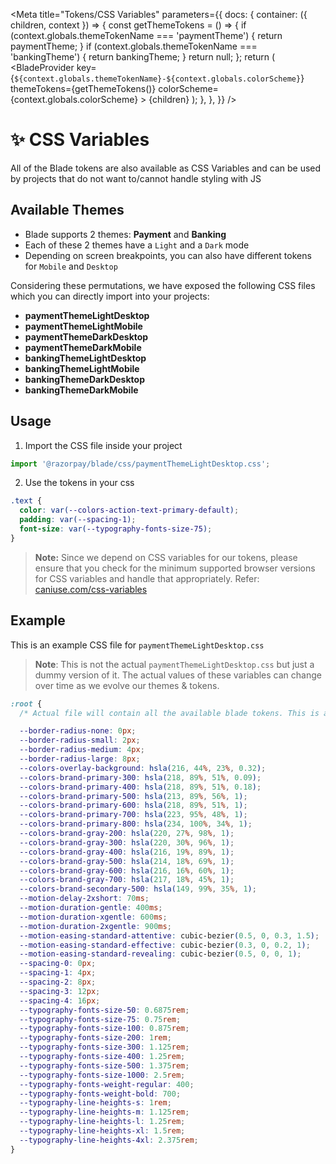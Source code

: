 
<Meta
  title="Tokens/CSS Variables"
  parameters={{
    docs: {
      container: ({ children, context }) => {
        const getThemeTokens = () => {
          if (context.globals.themeTokenName === 'paymentTheme') {
            return paymentTheme;
          }
          if (context.globals.themeTokenName === 'bankingTheme') {
            return bankingTheme;
          }
          return null;
        };
        return (
          <DocsContainer context={context}>
            <BladeProvider
              key={`${context.globals.themeTokenName}-${context.globals.colorScheme}`}
              themeTokens={getThemeTokens()}
              colorScheme={context.globals.colorScheme}
            >
              {children}
            </BladeProvider>
          </DocsContainer>
        );
      },
    },
  }}
/>

# ✨ CSS Variables

All of the Blade tokens are also available as CSS Variables and can be used by projects that do not want to/cannot handle styling with JS

## Available Themes

- Blade supports 2 themes: **Payment** and **Banking**
- Each of these 2 themes have a `Light` and a `Dark` mode
- Depending on screen breakpoints, you can also have different tokens for `Mobile` and `Desktop`

Considering these permutations, we have exposed the following CSS files which you can directly import into your projects:

- **paymentThemeLightDesktop**
- **paymentThemeLightMobile**
- **paymentThemeDarkDesktop**
- **paymentThemeDarkMobile**
- **bankingThemeLightDesktop**
- **bankingThemeLightMobile**
- **bankingThemeDarkDesktop**
- **bankingThemeDarkMobile**

## Usage

1. Import the CSS file inside your project

```jsx
import '@razorpay/blade/css/paymentThemeLightDesktop.css';
```

2. Use the tokens in your css

```css
.text {
  color: var(--colors-action-text-primary-default);
  padding: var(--spacing-1);
  font-size: var(--typography-fonts-size-75);
}
```

> **Note:** Since we depend on CSS variables for our tokens, please ensure that you check for the minimum supported browser versions for CSS variables and handle that appropriately.
> Refer: [caniuse.com/css-variables](https://caniuse.com/css-variables)

## Example

This is an example CSS file for `paymentThemeLightDesktop.css`

> **Note**: This is not the actual `paymentThemeLightDesktop.css` but just a dummy version of it. The actual values of these variables can change over time as we evolve our themes & tokens.

```css
:root {
  /* Actual file will contain all the available blade tokens. This is an example of how the variables would look like.*/

  --border-radius-none: 0px;
  --border-radius-small: 2px;
  --border-radius-medium: 4px;
  --border-radius-large: 8px;
  --colors-overlay-background: hsla(216, 44%, 23%, 0.32);
  --colors-brand-primary-300: hsla(218, 89%, 51%, 0.09);
  --colors-brand-primary-400: hsla(218, 89%, 51%, 0.18);
  --colors-brand-primary-500: hsla(213, 89%, 56%, 1);
  --colors-brand-primary-600: hsla(218, 89%, 51%, 1);
  --colors-brand-primary-700: hsla(223, 95%, 48%, 1);
  --colors-brand-primary-800: hsla(234, 100%, 34%, 1);
  --colors-brand-gray-200: hsla(220, 27%, 98%, 1);
  --colors-brand-gray-300: hsla(220, 30%, 96%, 1);
  --colors-brand-gray-400: hsla(216, 19%, 89%, 1);
  --colors-brand-gray-500: hsla(214, 18%, 69%, 1);
  --colors-brand-gray-600: hsla(216, 16%, 60%, 1);
  --colors-brand-gray-700: hsla(217, 18%, 45%, 1);
  --colors-brand-secondary-500: hsla(149, 99%, 35%, 1);
  --motion-delay-2xshort: 70ms;
  --motion-duration-gentle: 400ms;
  --motion-duration-xgentle: 600ms;
  --motion-duration-2xgentle: 900ms;
  --motion-easing-standard-attentive: cubic-bezier(0.5, 0, 0.3, 1.5);
  --motion-easing-standard-effective: cubic-bezier(0.3, 0, 0.2, 1);
  --motion-easing-standard-revealing: cubic-bezier(0.5, 0, 0, 1);
  --spacing-0: 0px;
  --spacing-1: 4px;
  --spacing-2: 8px;
  --spacing-3: 12px;
  --spacing-4: 16px;
  --typography-fonts-size-50: 0.6875rem;
  --typography-fonts-size-75: 0.75rem;
  --typography-fonts-size-100: 0.875rem;
  --typography-fonts-size-200: 1rem;
  --typography-fonts-size-300: 1.125rem;
  --typography-fonts-size-400: 1.25rem;
  --typography-fonts-size-500: 1.375rem;
  --typography-fonts-size-1000: 2.5rem;
  --typography-fonts-weight-regular: 400;
  --typography-fonts-weight-bold: 700;
  --typography-line-heights-s: 1rem;
  --typography-line-heights-m: 1.125rem;
  --typography-line-heights-l: 1.25rem;
  --typography-line-heights-xl: 1.5rem;
  --typography-line-heights-4xl: 2.375rem;
}
```
